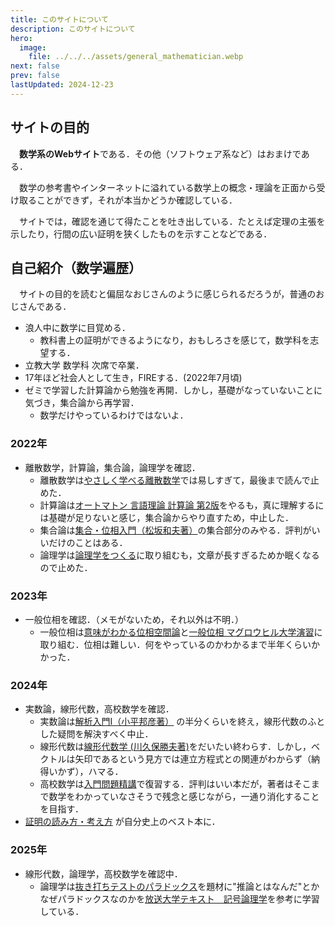 ```yaml
---
title: このサイトについて
description: このサイトについて
hero:
  image:
    file: ../../../assets/general_mathematician.webp 
next: false
prev: false
lastUpdated: 2024-12-23
---
```


## サイトの目的

　**数学系のWebサイト**である．その他（ソフトウェア系など）はおまけである．

　数学の参考書やインターネットに溢れている数学上の概念・理論を正面から受け取ることができず，それが本当かどうか確認している．

　サイトでは，確認を通じて得たことを吐き出している．たとえば定理の主張を示したり，行間の広い証明を狭くしたものを示すことなどである．

## 自己紹介（数学遍歴）
　サイトの目的を読むと偏屈なおじさんのように感じられるだろうが，普通のおじさんである．

  - 浪人中に数学に目覚める．
    - 教科書上の証明ができるようになり，おもしろさを感じて，数学科を志望する． 
  - 立教大学 数学科 次席で卒業．
  - 17年ほど社会人として生き，FIREする．(2022年7月頃) 
  - ゼミで学習した計算論から勉強を再開．しかし，基礎がなっていないことに気づき，集合論から再学習．
    - 数学だけやっているわけではないよ．
 
### 2022年
  - 離散数学，計算論，集合論，論理学を確認．
    - 離散数学は[やさしく学べる離散数学](https://jp.mercari.com/search?afid=8571572904&search_condition_id=1cx0zHGsd44KE44GV44GX44GP5a2m44G544KL6Zui5pWj5pWw5a2m)では易しすぎて，最後まで読んで止めた． 
    - 計算論は[オートマトン 言語理論 計算論 第2版](https://jp.mercari.com/search?afid=8571572904&search_condition_id=1cx0zHGsd44Kq44O844OI44Oe44OI44OzIOiogOiqnueQhuirliDoqIjnrpfoq5Y)をやるも，真に理解するには基礎が足りないと感じ，集合論からやり直すため，中止した． 
    - 集合論は[集合・位相入門（松坂和夫著）](https://jp.mercari.com/search?afid=8571572904&search_condition_id=1cx0zHGsd6ZuG5ZCIIOS9jeebuCDlhaXploAg5p2-5Z2C)の集合部分のみやる．評判がいいだけのことはある．
    - 論理学は[論理学をつくる](https://jp.mercari.com/search?afid=8571572904&search_condition_id=1cx0zHGNpZB02Njkcax3oq5bnkIblrabjgpLjgaTjgY_jgos)に取り組むも，文章が長すぎるためか眠くなるので止めた．
### 2023年
  - 一般位相を確認．（メモがないため，それ以外は不明．）
    - 一般位相は[意味がわかる位相空間論](https://jp.mercari.com/search?afid=8571572904&search_condition_id=1cx0zHGsd5oSP5ZGz44GM44KP44GL44KL5L2N55u456m66ZaT6KuW)と[一般位相 マグロウヒル大学演習](https://shopping.bookoff.co.jp/search/keyword/%E3%83%9E%E3%82%B0%E3%83%AD%E3%82%A6%E3%83%92%E3%83%AB%E5%A4%A7%E5%AD%A6%E6%BC%94%E7%BF%92%20%E4%B8%80%E8%88%AC%E4%BD%8D%E7%9B%B8)に取り組む．位相は難しい．何をやっているのかわかるまで半年くらいかかった．
### 2024年
  - 実数論，線形代数，高校数学を確認．
    - 実数論は[解析入門Ⅰ（小平邦彦著）](https://jp.mercari.com/search?afid=8571572904&search_condition_id=1cx0zHGsd6Kej5p6Q5YWl6ZaAIOWwj-W5s-mCpuW9pg) の半分くらいを終え，線形代数のふとした疑問を解決すべく中止．
    - 線形代数は[線形代数学 (川久保勝夫著)](https://jp.mercari.com/search?afid=8571572904&search_condition_id=1cx0zHGsd57ea5b2i5Luj5pWw5a2mIOW3neS5heS_nQ)をだいたい終わらす．しかし，ベクトルは矢印であるという見方では連立方程式との関連がわからず（納得いかず），ハマる．
    - 高校数学は[入門問題精講](https://jp.mercari.com/search?afid=8571572904&search_condition_id=1cx0zHGNpZB0xMTI0HGsd5YWl6ZaA5ZWP6aGM57K-6KybIOaVsOWtpg)で復習する．評判はいい本だが，著者はそこまで数学をわかっていなさそうで残念と感じながら，一通り消化することを目指す．
  - [証明の読み方・考え方](https://jp.mercari.com/search?afid=8571572904&search_condition_id=1cx0zHGsd6Ki85piO44Gu6Kqt44G_5pa5IOiAg-OBiOaWuSDmlbDlraY) が自分史上のベスト本に．
### 2025年
  - 線形代数，論理学，高校数学を確認中．
    - 論理学は[抜き打ちテストのパラドックス](https://ja.wikipedia.org/wiki/%E6%8A%9C%E3%81%8D%E6%89%93%E3%81%A1%E3%83%86%E3%82%B9%E3%83%88%E3%81%AE%E3%83%91%E3%83%A9%E3%83%89%E3%83%83%E3%82%AF%E3%82%B9)を題材に"推論とはなんだ"とかなぜパラドックスなのかを[放送大学テキスト　記号論理学](https://jp.mercari.com/search?afid=8571572904&search_condition_id=1cx0zHGsd6KiY5Y-36KuW55CG5a2mIOaUvumAgeWkp-Wtpg)を参考に学習している．
　

